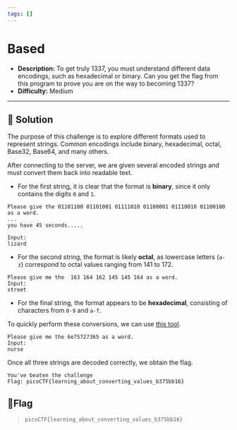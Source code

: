 ---
tags: []
---
# Based

- **Description:** To get truly 1337, you must understand different data encodings, such as hexadecimal or binary. 
Can you get the flag from this program to prove you are on the way to becoming 1337?
- **Difficulty:** Medium

---

## 🔎 Solution
The purpose of this challenge is to explore different formats used to represent strings. 
Common encodings include binary, hexadecimal, octal, Base32, Base64, and many others.

After connecting to the server, we are given several encoded strings and must convert them back into readable text.
- For the first string, it is clear that the format is **binary**, since it only contains the digits `0` and `1`.
```
Please give the 01101100 01101001 01111010 01100001 01110010 01100100 as a word.
...
you have 45 seconds.....

Input:
lizard
```
- For the second string, the format is likely **octal**, as lowercase letters (`a-z`) correspond to octal values ranging from 141 to 172.
```
Please give me the  163 164 162 145 145 164 as a word.
Input:
street
```
- For the final string, the format appears to be **hexadecimal**, consisting of characters from `0-9` and `a-f`.

To quickly perform these conversions, we can use [this tool](https://kt.gy/tools.html#conv/). 
```
Please give me the 6e75727365 as a word.
Input:
nurse
```
Once all three strings are decoded correctly, we obtain the flag.
```
You've beaten the challenge
Flag: picoCTF{learning_about_converting_values_b375bb16}
```

## 🚩Flag
> `picoCTF{learning_about_converting_values_b375bb16}`





